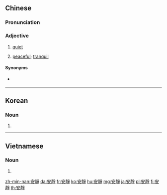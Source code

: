 {{also|安静}}
==Chinese==
{{zh-forms|s=安静}}

===Pronunciation===
{{zh-pron
|m=ānjìng
|c=on1 zing6
|h=pfs=ôn-chhin
|ma=y
|mn=xm,zz,tw:an-chēng/qz:an-chěng
|w=1oe xxin
|cat=a
}}

===Adjective===
{{zh-adj}}

# [[quiet]]
#: {{zh-x|保持 安靜|to keep '''quiet'''}}
# [[peaceful]]; [[tranquil]]

====Synonyms====
* {{qualifier|Min Nan|Hakka}} {{zh-l|恬*}}

{{zh-cat|Beginning}}

----

==Korean==
{{ko-hanjatab}}

===Noun===
{{ko-noun|hj|hangeul=안정}}

# {{hanja form of|안정|[[calm]]}}

----

==Vietnamese==
{{vi-hantutab}}

===Noun===
{{vi-hantu}}

# {{han tu form of|yên tĩnh|[[calm]]}}

[[zh-min-nan:安靜]]
[[da:安靜]]
[[fr:安靜]]
[[ko:安靜]]
[[hu:安靜]]
[[mg:安靜]]
[[ja:安靜]]
[[pl:安靜]]
[[fi:安靜]]
[[th:安靜]]